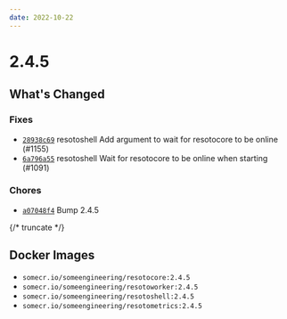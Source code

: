```yaml
---
date: 2022-10-22
---
```


# 2.4.5

## What's Changed

### Fixes

- [`28938c69`](https://github.com/someengineering/resoto/commit/28938c69) <span class="badge badge--secondary">resotoshell</span> Add argument to wait for resotocore to be online (#1155)
- [`6a796a55`](https://github.com/someengineering/resoto/commit/6a796a55) <span class="badge badge--secondary">resotoshell</span> Wait for resotocore to be online when starting (#1091)

### Chores

- [`a07048f4`](https://github.com/someengineering/resoto/commit/a07048f4) Bump 2.4.5

{/* truncate */}

## Docker Images

- `somecr.io/someengineering/resotocore:2.4.5`
- `somecr.io/someengineering/resotoworker:2.4.5`
- `somecr.io/someengineering/resotoshell:2.4.5`
- `somecr.io/someengineering/resotometrics:2.4.5`
